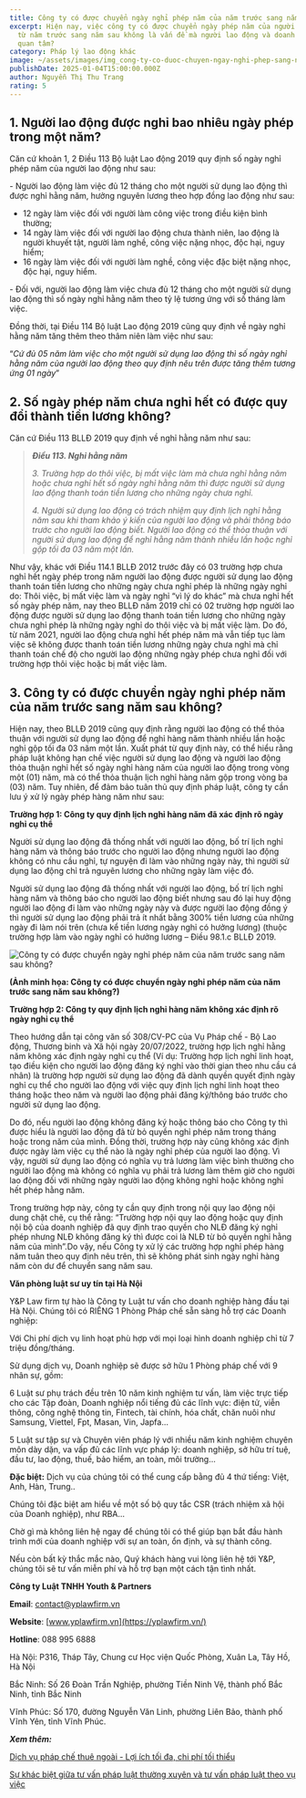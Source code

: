 ```yaml
---
title: Công ty có được chuyển ngày nghỉ phép năm của năm trước sang năm sau không?
excerpt: Hiện nay, việc công ty có được chuyển ngày phép năm của người lao động
  từ năm trước sang năm sau không là vấn đề mà người lao động và doanh nghiệp
  quan tâm?
category: Pháp lý lao động khác
image: ~/assets/images/img_cong-ty-co-duoc-chuyen-ngay-nghi-phep-sang-nam-sau-khong.png
publishDate: 2025-01-04T15:00:00.000Z
author: Nguyễn Thị Thu Trang
rating: 5
---
```

## 1. Người lao động được nghỉ bao nhiêu ngày phép trong một năm?

Căn cứ khoản 1, 2 Điều 113 Bộ luật Lao động 2019 quy định số ngày nghỉ phép năm của người lao động như sau:

\-  Người lao động làm việc đủ 12 tháng cho một người sử dụng lao động thì được nghỉ hằng năm, hưởng nguyên lương theo hợp đồng lao động như sau:

* 12 ngày làm việc đối với người làm công việc trong điều kiện bình thường;
* 14 ngày làm việc đối với người lao động chưa thành niên, lao động là người khuyết tật, người làm nghề, công việc nặng nhọc, độc hại, nguy hiểm;
* 16 ngày làm việc đối với người làm nghề, công việc đặc biệt nặng nhọc, độc hại, nguy hiểm.

\-  Đối với, người lao động làm việc chưa đủ 12 tháng cho một người sử dụng lao động thì số ngày nghỉ hằng năm theo tỷ lệ tương ứng với số tháng làm việc.

Đồng thời, tại Điều 114 Bộ luật Lao động 2019 cũng quy định về ngày nghỉ hằng năm tăng thêm theo thâm niên làm việc như sau:

“*Cứ đủ 05 năm làm việc cho một người sử dụng lao động thì số ngày nghỉ hằng năm của người lao động theo quy định nêu trên được tăng thêm tương ứng 01 ngày*”

## 2. Số ngày phép năm chưa nghỉ hết có được quy đổi thành tiền lương không?

Căn cứ Điều 113 BLLĐ 2019 quy định về nghỉ hằng năm như sau:

> ***Điều 113. Nghỉ hằng năm***
>
> *3. Trường hợp do thôi việc, bị mất việc làm mà chưa nghỉ hằng năm hoặc chưa nghỉ hết số ngày nghỉ hằng năm thì được người sử dụng lao động thanh toán tiền lương cho những ngày chưa nghỉ.*
>
> *4. Người sử dụng lao động có trách nhiệm quy định lịch nghỉ hằng năm sau khi tham khảo ý kiến của người lao động và phải thông báo trước cho người lao động biết. Người lao động có thể thỏa thuận với người sử dụng lao động để nghỉ hằng năm thành nhiều lần hoặc nghỉ gộp tối đa 03 năm một lần.*

Như vậy, khác với  Điều 114.1 BLLĐ 2012 trước đây có 03 trường hợp chưa nghỉ hết ngày phép trong năm người lao động được người sử dụng lao động thanh toán tiền lương cho những ngày chưa nghỉ phép là những ngày nghỉ do: Thôi việc, bị mất việc làm và ngày nghỉ “vì lý do khác” mà chưa nghỉ hết số ngày phép năm, nay theo BLLĐ năm 2019 chỉ có 02 trường hợp người lao động được người sử dụng lao động thanh toán tiền lương cho những ngày chưa nghỉ phép là những ngày nghỉ do thôi việc và bị mất việc làm. Do đó, từ năm 2021, người lao động chưa nghỉ hết phép năm mà vẫn tiếp tục làm việc sẽ không được thanh toán tiền lương những ngày chưa nghỉ mà chỉ thanh toán chế độ cho người lao động những ngày phép chưa nghỉ đối với trường hợp thôi việc hoặc bị mất việc làm.

## 3. Công ty có được chuyển ngày nghỉ phép năm của năm trước sang năm sau không?

Hiện nay, theo BLLĐ 2019 cũng quy định rằng người lao động có thể thỏa thuận với người sử dụng lao động để nghỉ hàng năm thành nhiều lần hoặc nghỉ gộp tối đa 03 năm một lần. Xuất phát từ quy định này, có thể hiểu rằng pháp luật không hạn chế việc người sử dụng lao động và người lao động thỏa thuận nghỉ hết số ngày nghỉ hàng năm của người lao động trong vòng một (01) năm, mà có thể thỏa thuận lịch nghỉ hàng năm gộp trong vòng ba (03) năm. Tuy nhiên, để đảm bảo tuân thủ quy định pháp luật, công ty cần lưu ý xử lý ngày phép hàng năm như sau: 

**Trường hợp 1: Công ty quy định lịch nghỉ hàng năm đã xác định rõ ngày nghỉ cụ thể**

Người sử dụng lao động đã thống nhất với người lao động, bố trí lịch nghỉ hàng năm và thông báo trước cho người lao động nhưng người lao động không có nhu cầu nghỉ, tự nguyện đi làm vào những ngày này, thì người sử dụng lao động chỉ trả nguyên lương cho những ngày làm việc đó.

Người sử dụng lao động đã thống nhất với người lao động, bố trí lịch nghỉ hàng năm và thông báo cho người lao động biết nhưng sau đó lại huy động người lao động đi làm vào những ngày này và được người lao động đồng ý thì người sử dụng lao động phải trả ít nhất bằng 300% tiền lương của những ngày đi làm nói trên (chưa kể tiền lương ngày nghỉ có hưởng lương) (thuộc trường hợp làm vào ngày nghỉ có hưởng lương – Điều 98.1.c BLLĐ 2019.

![Công ty có được chuyển ngày nghỉ phép năm của năm trước sang năm sau không?](~/assets/images/cong-ty-co-duoc-chuyen-ngay-nghi-phep-nam-cua-nam-truoc-sang-nam-sau-khong.jpg "Công ty có được chuyển ngày nghỉ phép năm của năm trước sang năm sau không?")

**(Ảnh minh họa: Công ty có được chuyển ngày nghỉ phép năm của năm trước sang năm sau không?)**

**Trường hợp 2: Công ty quy định lịch nghỉ hàng năm không xác định rõ ngày nghỉ cụ thể**

Theo hướng dẫn tại công văn số 308/CV-PC của Vụ Pháp chế - Bộ Lao động, Thương binh và Xã hội ngày 20/07/2022, trường hợp lịch nghỉ hằng năm không xác định ngày nghỉ cụ thể (Ví dụ: Trường hợp lịch nghỉ linh hoạt, tạo điều kiện cho người lao động đăng ký nghỉ vào thời gian theo nhu cầu cá nhân) là trường hợp người sử dụng lao động đã dành quyền quyết định ngày nghỉ cụ thể cho người lao động với việc quy định lịch nghỉ linh hoạt theo tháng hoặc theo năm và người lao động phải đăng ký/thông báo trước cho người sử dụng lao động. 

Do đó, nếu người lao động không đăng ký hoặc thông báo cho Công ty thì được hiểu là người lao động đã từ bỏ quyền nghỉ phép năm trong tháng hoặc trong năm của mình. Đồng thời, trường hợp này cũng không xác định được ngày làm việc cụ thể nào là ngày nghỉ phép của người lao động. Vì vậy, người sử dụng lao động có nghĩa vụ trả lương làm việc bình thường cho người lao động mà không có nghĩa vụ phải trả lương làm thêm giờ cho người lao động đối với những ngày người lao động không nghỉ hoặc không nghỉ hết phép hằng năm.

Trong trường hợp này, công ty cần quy định trong nội quy lao động nội dung chặt chẽ, cụ thể rằng: “Trường hợp nội quy lao động hoặc quy định nội bộ của doanh nghiệp đã quy định trao quyền cho NLĐ đăng ký nghỉ phép nhưng NLĐ không đăng ký thì được coi là NLĐ từ bỏ quyền nghỉ hằng năm của mình”.Do vậy, nếu Công ty xử lý các trường hợp nghỉ phép hàng năm tuân theo quy định nêu trên, thì sẽ không phát sinh ngày nghỉ hàng năm còn dư để chuyển sang năm sau.  

**Văn phòng luật sư uy tín tại Hà Nội**

Y&P Law firm tự hào là Công ty Luật tư vấn cho doanh nghiệp hàng đầu tại Hà Nội. Chúng tôi có RIÊNG 1 Phòng Pháp chế sẵn sàng hỗ trợ các Doanh nghiệp:

Với Chi phí dịch vụ linh hoạt phù hợp với mọi loại hình doanh nghiệp chỉ từ 7 triệu đồng/tháng.

Sử dụng dịch vụ, Doanh nghiệp sẽ được sở hữu 1 Phòng pháp chế với 9 nhân sự, gồm:

6 Luật sư phụ trách đều trên 10 năm kinh nghiệm tư vấn, làm việc trực tiếp cho các Tập đoàn, Doanh nghiệp nổi tiếng đủ các lĩnh vực: điện tử, viễn thông, công nghệ thông tin, Fintech, tài chính, hóa chất, chăn nuôi như Samsung, Viettel, Fpt, Masan, Vin, Japfa...

5 Luật sư tập sự và Chuyên viên pháp lý với nhiều năm kinh nghiệm chuyên môn dày dặn, va vấp đủ các lĩnh vực pháp lý: doanh nghiệp, sở hữu trí tuệ, đầu tư, lao động, thuế, bảo hiểm, an toàn, môi trường...

**Đặc biệt:** Dịch vụ của chúng tôi có thể cung cấp bằng đủ 4 thứ tiếng: Việt, Anh, Hàn, Trung..

Chúng tôi đặc biệt am hiểu về một số bộ quy tắc CSR (trách nhiệm xã hội của Doanh nghiệp), như RBA...

Chờ gì mà không liên hệ ngay để chúng tôi có thể giúp bạn bắt đầu hành trình mới của doanh nghiệp với sự an toàn, ổn định, và sự thành công.

Nếu còn bất kỳ thắc mắc nào, Quý khách hàng vui lòng liên hệ tới Y&P, chúng tôi sẽ tư vấn miễn phí và hỗ trợ bạn một cách tận tình nhất.

**Công ty Luật TNHH Youth & Partners**

**Email**: contact@yplawfirm.vn

**Website**: [www.yplawfirm.vn](https://yplawfirm.vn/)

**Hotline**: 088 995 6888

Hà Nội: P316, Tháp Tây, Chung cư Học viện Quốc Phòng, Xuân La, Tây Hồ, Hà Nội

Bắc Ninh: Số 26 Đoàn Trần Nghiệp, phường Tiền Ninh Vệ, thành phố Bắc Ninh, tỉnh Bắc Ninh

Vĩnh Phúc: Số 170, đường Nguyễn Văn Linh, phường Liên Bảo, thành phố Vĩnh Yên, tỉnh Vĩnh Phúc.

***Xem thêm:***

[Dịch vụ pháp chế thuê ngoài - Lợi ích tối đa, chi phí tối thiểu](https://yplawfirm.vn/tu-van-thuong-xuyen/dich-vu-phap-che-thue-ngoai-loi-ich-toi-da-chi-phi-toi-thieu)

[Sự khác biệt giữa tư vấn pháp luật thường xuyên và tư vấn pháp luật theo vụ việc](https://yplawfirm.vn/tu-van-thuong-xuyen/su-khac-biet-giua-tu-van-phap-luat-thuong-xuyen-va-tu-van-phap-luat-theo-vu-viec/)
